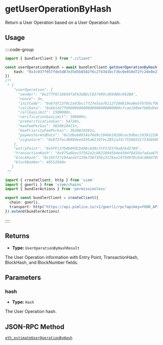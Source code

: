 # getUserOperationByHash

Return a User Operation based on a User Operation hash.

## Usage

::::code-group

```ts [example.ts]
import { bundlerClient } from "./client"

const userOperationByHash = await bundlerClient.getUserOperationByHash({
    hash: "0x3c037f957fde5d87e35d5b8582f6c274343bcf3bc0e010d72fc2de0e27f4a6aa"
})
/**
 * {
    "userOperation": {
      "sender": "0x277F6C1D8d4faFA3d8DcC837489cd69d86c682BA",
      "nonce": 3n,
      "initCode": "0x67df23f0c2a43bcc7727e5aa76112f286619ea0e5fbfb9cf00000000000000000000000035764204352772776d5f4c9aae84e06e03a143c00000000000000000000000000000000000000000000000000000000000000000",
      "callData": "0xb61d27f6000000000000000000000000c7cae1986efb06d5e8041724b4a53ad165ffa022000000000000000000000000000000000000000000000000000000000000000000000000000000000000000000000000000000000000000000000000000000600000000000000000000000000000000000000000000000000000000000000000",
      "callGasLimit": 1500000n,
      "verificationGasLimit": 500000n,
      "preVerificationGas": 54728n,
      "maxFeePerGas": 3620810421n,
      "maxPriorityFeePerGas": 3620810391n,
      "paymasterAndData": "0x1dbab8914a76e9c294bb192d6cec9dbec193922100000000000000000000000000000000000000000000000000000000651357d50000000000000000000000000000000000000000000000000000000000000000f0aa703445cb7ecf59fc0b5411af08b93afc357356af37eba6d49b2d91bdbc83621fdc45be2e833bdd76038c2e284f1c44a0f150360c3966bb8510d618238aaa1b",
      "signature": "0x073fecd688deed195a6210fec2851a33c7556b531753b698bebfd5c5491ff64520776269a5ce5f80caa4456258c725feeccea4265f007e269c7912a8d3f1c8531b"
    },
    "entryPoint": "0x5FF137D4b0FDCD49DcA30c7CF57E578a026d2789",
    "transactionHash": "0x975a6bac5f562a2cb8218945b4e4304f6d10afa4aa6f02830e6d6dcafc450d66",
    "blockHash": "0x195f37194aedaf129e756f35613178aa197949f0cbdcd684f8573b1afc34924c",
    "blockNumber": 40552848n
   }
 */
```

```ts [client.ts]
import { createClient, http } from 'viem'
import { goerli } from 'viem/chains'
import { bundlerActions } from 'permissionless'

export const bundlerClient = createClient({ 
  chain: goerli,
  transport: http("https://api.pimlico.io/v1/goerli/rpc?apikey=YOUR_API_KEY_HERE")
}).extend(bundlerActions)
```

::::

## Returns

- **Type:** `UserOperationByHashResult`

The User Operation information with Entry Point, TransactionHash, BlockHash, and BlockNumber fields.

## Parameters

### hash

- **Type:** `Hash`

The User Operation hash.

## JSON-RPC Method

[`eth_estimateUserOperationByHash`](https://eips.ethereum.org/EIPS/eip-4337#rpc-methods-eth-namespace)